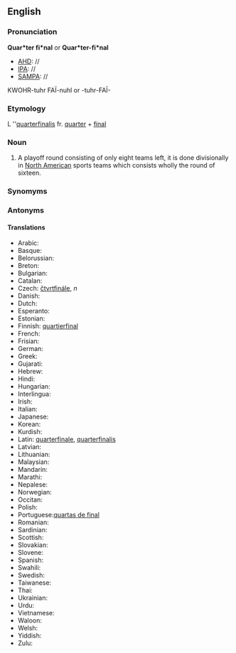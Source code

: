 ==English==
===Pronunciation===
'''Quar*ter fi*nal''' or '''Quar*ter-fi*nal'''
*[[AHD]]: //
*[[IPA]]: //
*[[SAMPA]]: //
KWOHR-tuhr FA&Iuml;-nuhl or -tuhr-FA&Iuml;-

===Etymology===

L ''[[quarterfinalis]] fr. [[quarter]] + [[final]]
===Noun===
#A playoff round consisting of only eight teams left, it is done divisionally in [[North America]]n sports teams which consists wholly the round of sixteen.
===Synomyms===
===Antonyms===
====Translations====
*Arabic:
*Basque:
*Belorussian:
*Breton:
*Bulgarian:
*Catalan:
*Czech: [[čtvrtfinále]], ''n''
*Danish:
*Dutch:
*Esperanto:
*Estonian:
*Finnish: [[quartierfinal]]
*French:
*Frisian:
*German:
*Greek:
*Gujarati:
*Hebrew:
*Hindi:
*Hungarian:
*Interlingua:
*Irish:
*Italian:
*Japanese:
*Korean:
*Kurdish:
*Latin: [[quarterfinale]], [[quarterfinalis]]
*Latvian:
*Lithuanian:
*Malaysian:
*Mandarin:
*Marathi:
*Nepalese:
*Norwegian:
*Occitan:
*Polish:
*Portuguese:[[quartas de final]]
*Romanian:
*Sardinian:
*Scottish:
*Slovakian:
*Slovene:
*Spanish:
*Swahili:
*Swedish:
*Taiwanese:
*Thai:
*Ukrainian:
*Urdu:
*Vietnamese:
*Waloon:
*Welsh:
*Yiddish:
*Zulu: